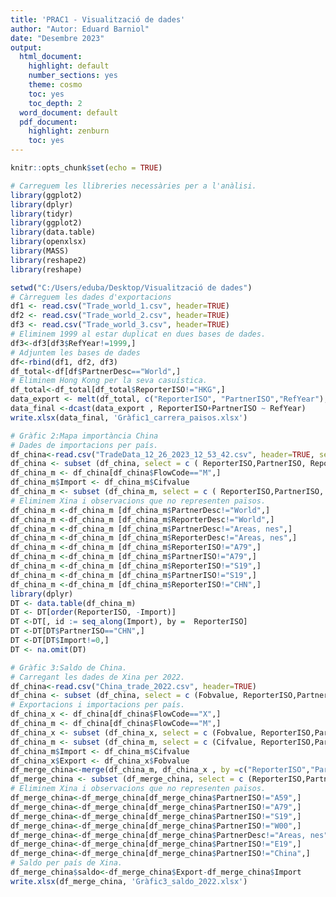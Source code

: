 ---
title: 'PRAC1 - Visualització de dades'
author: "Autor: Eduard Barniol"
date: "Desembre 2023"
output:
  html_document:
    highlight: default
    number_sections: yes
    theme: cosmo
    toc: yes
    toc_depth: 2
  word_document: default
  pdf_document:
    highlight: zenburn
    toc: yes
---

```{r setup, include=FALSE}
knitr::opts_chunk$set(echo = TRUE)
```

```{r message= FALSE, warning=FALSE}
# Carreguem les llibreries necessàries per a l'anàlisi.
library(ggplot2)
library(dplyr)
library(tidyr)
library(ggplot2)
library(data.table)
library(openxlsx)
library(MASS) 
library(reshape2) 
library(reshape) 

setwd("C:/Users/eduba/Desktop/Visualització de dades")
# Càrreguem les dades d'exportacions
df1 <- read.csv("Trade_world_1.csv", header=TRUE)
df2 <- read.csv("Trade_world_2.csv", header=TRUE)
df3 <- read.csv("Trade_world_3.csv", header=TRUE)
# Eliminem 1999 al estar duplicat en dues bases de dades.
df3<-df3[df3$RefYear!=1999,]
# Adjuntem les bases de dades
df<-rbind(df1, df2, df3)
df_total<-df[df$PartnerDesc=="World",]
# Eliminem Hong Kong per la seva casuística.
df_total<-df_total[df_total$ReporterISO!="HKG",]
data_export <- melt(df_total, c("ReporterISO", "PartnerISO","RefYear"), "Fobvalue")
data_final <-dcast(data_export , ReporterISO+PartnerISO ~ RefYear)
write.xlsx(data_final, 'Gràfic1_carrera_paisos.xlsx')
```

```{r message= FALSE, warning=FALSE}
# Gràfic 2:Mapa importància China
# Dades de importacions per país.
df_china<-read.csv("TradeData_12_26_2023_12_53_42.csv", header=TRUE, sep=",")
df_china <- subset (df_china, select = c ( ReporterISO,PartnerISO, ReporterDesc, PartnerDesc, FlowCode, Cifvalue ))
df_china_m <- df_china[df_china$FlowCode=="M",]
df_china_m$Import <- df_china_m$Cifvalue
df_china_m <- subset (df_china_m, select = c ( ReporterISO,PartnerISO, ReporterDesc, PartnerDesc, Import ))
# Eliminem Xina i observacions que no representen països.
df_china_m <-df_china_m [df_china_m$PartnerDesc!="World",]
df_china_m <-df_china_m [df_china_m$ReporterDesc!="World",]
df_china_m <-df_china_m [df_china_m$PartnerDesc!="Areas, nes",]
df_china_m <-df_china_m [df_china_m$ReporterDesc!="Areas, nes",]
df_china_m <-df_china_m [df_china_m$ReporterISO!="A79",]
df_china_m <-df_china_m [df_china_m$PartnerISO!="A79",]
df_china_m <-df_china_m [df_china_m$ReporterISO!="S19",]
df_china_m <-df_china_m [df_china_m$PartnerISO!="S19",]
df_china_m <-df_china_m [df_china_m$ReporterISO!="CHN",]
library(dplyr)
DT <- data.table(df_china_m)
DT <- DT[order(ReporterISO, -Import)]
DT <-DT[, id := seq_along(Import), by =  ReporterISO]
DT <-DT[DT$PartnerISO=="CHN",]
DT <-DT[DT$Import!=0,]
DT <- na.omit(DT)

```

```{r message= FALSE, warning=FALSE}
# Gràfic 3:Saldo de China.
# Carregant les dades de Xina per 2022.
df_china<-read.csv("China_trade_2022.csv", header=TRUE)
df_china <- subset (df_china, select = c (Fobvalue, ReporterISO,PartnerISO, ReporterDesc, PartnerDesc, FlowCode, Cifvalue ))
# Exportacions i importacions per país.
df_china_x <- df_china[df_china$FlowCode=="X",]
df_china_m <- df_china[df_china$FlowCode=="M",]
df_china_x <- subset (df_china_x, select = c (Fobvalue, ReporterISO,PartnerISO, ReporterDesc, PartnerDesc ))
df_china_m <- subset (df_china_m, select = c (Cifvalue, ReporterISO,PartnerISO, ReporterDesc, PartnerDesc ))
df_china_m$Import <- df_china_m$Cifvalue
df_china_x$Export <- df_china_x$Fobvalue
df_merge_china<-merge(df_china_m, df_china_x , by =c("ReporterISO","PartnerISO","ReporterDesc","PartnerDesc"),all.x=T)
df_merge_china <- subset (df_merge_china, select = c (ReporterISO,PartnerISO, ReporterDesc, PartnerDesc, Export, Import ))
# Eliminem Xina i observacions que no representen països.
df_merge_china<-df_merge_china[df_merge_china$PartnerISO!="A59",]
df_merge_china<-df_merge_china[df_merge_china$PartnerISO!="A79",]
df_merge_china<-df_merge_china[df_merge_china$PartnerISO!="S19",]
df_merge_china<-df_merge_china[df_merge_china$PartnerISO!="W00",]
df_merge_china<-df_merge_china[df_merge_china$PartnerDesc!="Areas, nes",]
df_merge_china<-df_merge_china[df_merge_china$PartnerISO!="E19",]
df_merge_china<-df_merge_china[df_merge_china$PartnerISO!="China",]
# Saldo per país de Xina.
df_merge_china$saldo<-df_merge_china$Export-df_merge_china$Import
write.xlsx(df_merge_china, 'Gràfic3_saldo_2022.xlsx')
```
